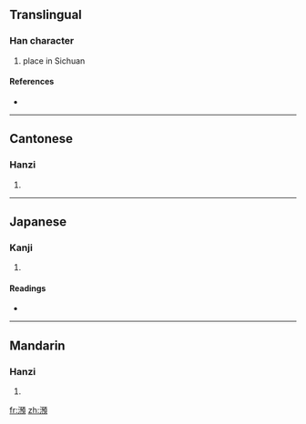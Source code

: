 {{also|滪}}
==Translingual==

===Han character===
{{Han char|rn=85|rad=水|as=13|sn=16|four=3118<sub>6</sub>|canj=水弓弓金 (ENNC)}}

# place in Sichuan

====References====
* {{Han ref|kx=0653.010|dkj=18388|dj=1063.030|hdz=31765.060|uh=6FA6|ud=28582|bh=BF48|bd=48968}}

----

==Cantonese==

===Hanzi===
{{yue-hanzi|jyut=|y=yu6|sim=滪}}

# {{defn|Cantonese}}

----

==Japanese==

===Kanji===
{{ja-kanji|grade=|rs=水13}}

# {{defn|Japanese}}

====Readings====
* {{ja-readings|on=[[よ]] (yo)|kun=}}

----

==Mandarin==

===Hanzi===
{{cmn-hanzi|sim=滪|pin=[[yù]] ([[yu4]])|wg=yü<sup>4</sup>}}

# {{defn|Mandarin}}

[[fr:澦]]
[[zh:澦]]